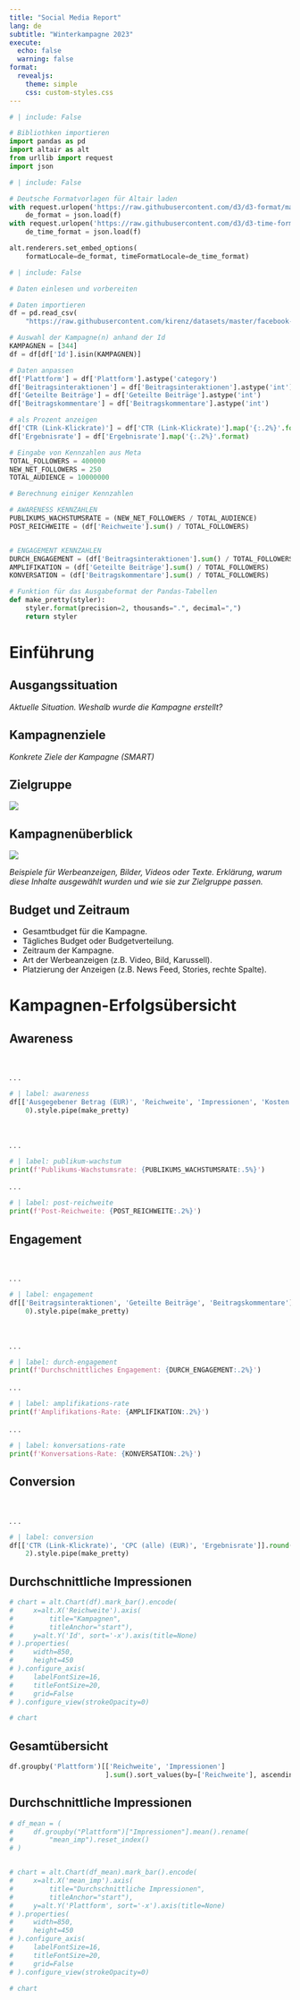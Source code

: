 ```yaml
---
title: "Social Media Report"
lang: de
subtitle: "Winterkampagne 2023"
execute:
  echo: false 
  warning: false
format:
  revealjs: 
    theme: simple
    css: custom-styles.css 
---
```



```python
# | include: False

# Bibliothken importieren
import pandas as pd
import altair as alt
from urllib import request
import json
```

```python
# | include: False

# Deutsche Formatvorlagen für Altair laden
with request.urlopen('https://raw.githubusercontent.com/d3/d3-format/master/locale/de-DE.json') as f:
    de_format = json.load(f)
with request.urlopen('https://raw.githubusercontent.com/d3/d3-time-format/master/locale/de-DE.json') as f:
    de_time_format = json.load(f)

alt.renderers.set_embed_options(
    formatLocale=de_format, timeFormatLocale=de_time_format)
```


```python
# | include: False

# Daten einlesen und vorbereiten

# Daten importieren
df = pd.read_csv(
    "https://raw.githubusercontent.com/kirenz/datasets/master/facebook-ad-data.csv", decimal=',')

# Auswahl der Kampagne(n) anhand der Id
KAMPAGNEN = [344]
df = df[df['Id'].isin(KAMPAGNEN)]

# Daten anpassen
df['Plattform'] = df['Plattform'].astype('category')
df['Beitragsinteraktionen'] = df['Beitragsinteraktionen'].astype('int')
df['Geteilte Beiträge'] = df['Geteilte Beiträge'].astype('int')
df['Beitragskommentare'] = df['Beitragskommentare'].astype('int')

# als Prozent anzeigen
df['CTR (Link-Klickrate)'] = df['CTR (Link-Klickrate)'].map('{:.2%}'.format)
df['Ergebnisrate'] = df['Ergebnisrate'].map('{:.2%}'.format)

```

```python
# Eingabe von Kennzahlen aus Meta
TOTAL_FOLLOWERS = 400000
NEW_NET_FOLLOWERS = 250
TOTAL_AUDIENCE = 10000000
```

```python
# Berechnung einiger Kennzahlen

# AWARENESS KENNZAHLEN
PUBLIKUMS_WACHSTUMSRATE = (NEW_NET_FOLLOWERS / TOTAL_AUDIENCE) 
POST_REICHWEITE = (df['Reichweite'].sum() / TOTAL_FOLLOWERS) 


# ENGAGEMENT KENNZAHLEN
DURCH_ENGAGEMENT = (df['Beitragsinteraktionen'].sum() / TOTAL_FOLLOWERS) 
AMPLIFIKATION = (df['Geteilte Beiträge'].sum() / TOTAL_FOLLOWERS) 
KONVERSATION = (df['Beitragskommentare'].sum() / TOTAL_FOLLOWERS)

```


```python

# Funktion für das Ausgabeformat der Pandas-Tabellen
def make_pretty(styler):
    styler.format(precision=2, thousands=".", decimal=",")
    return styler

```

# Einführung    

## Ausgangssituation

*Aktuelle Situation. Weshalb wurde die Kampagne erstellt?* 

## Kampagnenziele

*Konkrete Ziele der Kampagne (SMART)*

## Zielgruppe

![](../images/user-persona.png)

## Kampagnenüberblick

![](../images/facebook-ad-hello.png)

*Beispiele für Werbeanzeigen, Bilder, Videos oder Texte.*
*Erklärung, warum diese Inhalte ausgewählt wurden und wie sie zur Zielgruppe passen.*


## Budget und Zeitraum

- Gesamtbudget für die Kampagne.
- Tägliches Budget oder Budgetverteilung.
- Zeitraum der Kampagne.
- Art der Werbeanzeigen (z.B. Video, Bild, Karussell).
- Platzierung der Anzeigen (z.B. News Feed, Stories, rechte Spalte).

# Kampagnen-Erfolgsübersicht


## Awareness {.smaller}

<br>

. . .

```python
# | label: awareness
df[['Ausgegebener Betrag (EUR)', 'Reichweite', 'Impressionen', 'Kosten pro 1.000 erreichten Personen (EUR)', 'CPM (Kosten pro 1.000 Impressionen) (EUR)']].round(
    0).style.pipe(make_pretty)
```

<br>

. . .

```python
# | label: publikum-wachstum
print(f'Publikums-Wachstumsrate: {PUBLIKUMS_WACHSTUMSRATE:.5%}')
```

. . .

```python
# | label: post-reichweite
print(f'Post-Reichweite: {POST_REICHWEITE:.2%}')
```


## Engagement {.smaller}

<br>

. . .

```python
# | label: engagement
df[['Beitragsinteraktionen', 'Geteilte Beiträge', 'Beitragskommentare']].round(
    0).style.pipe(make_pretty)
```

<br>

. . .

```python
# | label: durch-engagement
print(f'Durchschnittliches Engagement: {DURCH_ENGAGEMENT:.2%}')
```

. . .

```python
# | label: amplifikations-rate
print(f'Amplifikations-Rate: {AMPLIFIKATION:.2%}')
```

. . .

```python
# | label: konversations-rate
print(f'Konversations-Rate: {KONVERSATION:.2%}')
```


## Conversion {.smaller}

<br>

. . .

```python
# | label: conversion
df[['CTR (Link-Klickrate)', 'CPC (alle) (EUR)', 'Ergebnisrate']].round(
    2).style.pipe(make_pretty)
```


## Durchschnittliche Impressionen


```python

# chart = alt.Chart(df).mark_bar().encode(
#     x=alt.X('Reichweite').axis(
#         title="Kampagnen",
#         titleAnchor="start"),
#     y=alt.Y('Id', sort='-x').axis(title=None)
# ).properties(
#     width=850,
#     height=450
# ).configure_axis(
#     labelFontSize=16,
#     titleFontSize=20,
#     grid=False
# ).configure_view(strokeOpacity=0)

# chart

```


## Gesamtübersicht

```python
df.groupby('Plattform')[['Reichweite', 'Impressionen']
                        ].sum().sort_values(by=['Reichweite'], ascending=False).round(4).style.pipe(make_pretty)


```

## Durchschnittliche Impressionen


```python

# df_mean = (
#     df.groupby("Plattform")["Impressionen"].mean().rename(
#         "mean_imp").reset_index()
# )


# chart = alt.Chart(df_mean).mark_bar().encode(
#     x=alt.X('mean_imp').axis(
#         title="Durchschnittliche Impressionen",
#         titleAnchor="start"),
#     y=alt.Y('Plattform', sort='-x').axis(title=None)
# ).properties(
#     width=850,
#     height=450
# ).configure_axis(
#     labelFontSize=16,
#     titleFontSize=20,
#     grid=False
# ).configure_view(strokeOpacity=0)

# chart

```